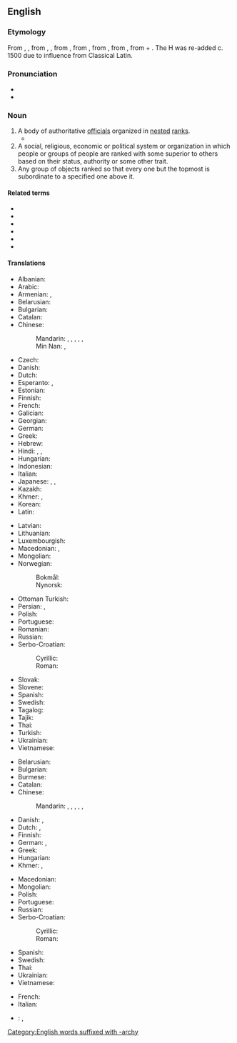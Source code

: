 ==English==

===Etymology===
From {{inh|en|enm|ierarchie}}, {{m|enm|jerarchie}}, from {{bor|en|fro|ierarchie}}, {{m|fro|jerarchie}}, from {{der|en|LL.|ierarchia}}, from {{der|en|la|hierarchia}}, from {{bor|en|grc|ἱεραρχία||rule of a high priest}}, from {{m|grc|ἱεράρχης||high priest}}, from {{m|grc|ἱερός||holy}} + {{m|grc|ἄρχω||I rule}}. The H was re-added c. 1500 due to influence from Classical Latin.

===Pronunciation===
* {{IPA|en|/ˈhaɪ.ə.ɹɑː(ɹ).ki/|/ˈhaɪ.ɹɑː(ɹ).ki/}}
* {{audio|en|en-us-hierarchy.ogg|Audio (US)}}

===Noun===
{{en-noun}}

# A body of authoritative [[official]]s organized in [[nested]] [[rank]]s.
#* {{quote-journal|en|date=2013-08-10|volume=408|issue=8848|magazine={{w|The Economist}}|author=Lexington
|title=[http://www.economist.com/news/united-states/21583274-new-wave-press-barons-should-not-allow-newspapers-become-niche-products-keeping Keeping the mighty honest]
|passage=The ''[Washington] Post's'' proprietor through those turbulent [Watergate] days, Katharine Graham, held a double place in Washington’s '''hierarchy''': at once regal Georgetown hostess and scrappy newshound, ready to hold the establishment to account.}}
# A social, religious, economic or political system or organization in which people or groups of people are ranked with some superior to others based on their status, authority or some other trait.
# Any group of objects ranked so that every one but the topmost is subordinate to a specified one above it.

====Related terms====
* {{l|en|hierarch}}
* {{l|en|hierarchic}}
* {{l|en|hierarchical}}
* {{l|en|hierarchically}}
* {{l|en|hierarchize}}
* {{l|en|hierarchization}}

====Translations====
{{trans-top|body of authoritative officials organised by rank}}
* Albanian: {{t+|sq|hierarki|f}}
* Arabic: {{t|ar|سِلْسِلَةُ مَراتِب|f}}
* Armenian: {{t+|hy|հիերարխիա}}, {{t+|hy|պաշտոնակարգություն}}
* Belarusian: {{t|be|іера́рхія|f}}
* Bulgarian: {{t+|bg|йера́рхия|f}}
* Catalan: {{t|ca|jerarquia|f}}
* Chinese:
*: Mandarin: {{t+|cmn|等級制度|sc=Hani}}, {{t+|cmn|等级制度|tr=děngjí zhìdù|sc=Hani}}, {{t+|cmn|階層|sc=Hani}}, {{t+|cmn|阶层|tr=jiēcéng|sc=Hani}}, {{t+|cmn|層次}}, {{t+|cmn|层次|tr=céngcì|sc=Hani}}
*: Min Nan: {{t+|nan|階層}}, {{t|nan|阶层|tr=kai-chân}}
* Czech: {{t+|cs|hierarchie|f}}
* Danish: {{t+|da|hierarki|n}}
* Dutch: {{t+|nl|hiërarchie|f}}
* Esperanto: {{t|eo|hierarkio}}, {{t|eo|hierarĥio}}
* Estonian: {{t|et|hierarhia}}
* Finnish: {{t+|fi|hierarkia}}
* French: {{t+|fr|hiérarchie|f}}
* Galician: {{t|gl|xerarquía|f}}
* Georgian: {{t|ka|იერარქია}}
* German: {{t+|de|Hierarchie|f}}
* Greek: {{t+|el|ιεραρχία|f}}
* Hebrew: {{t|he|הייררכיה|f|tr=hiyerárkhya}}
* Hindi: {{t|hi|पदानुक्रम|m}}, {{t+|hi|अनुक्रम|m}}, {{t|hi|हाइरार्की|f}}
* Hungarian: {{t+|hu|hierarchia}}
* Indonesian: {{t+|id|hierarki}}
* Italian: {{t+|it|gerarchia|f}}
* Japanese: {{t+|ja|階層|tr=かいそう, kaisō|sc=Jpan}}, {{t|ja|序列|tr=じょれつ, joretsu|sc=Jpan}}, {{t+|ja|ヒエラルキー|tr=hierarukī}}
* Kazakh: {{t|kk|иерархия}}
* Khmer: {{t|km|ទំរង់ស័ក្តិ}}, {{t|km|យសស័ក្តិ}}
* Korean: {{t+|ko|계층}}
* Latin: {{t|la|hierarchia|f}}
{{trans-mid}}
* Latvian: {{t|lv|hierarhija|f}}
* Lithuanian: {{t|lt|hierarchija|f}}
* Luxembourgish: {{t|lb|Hierarchie}}
* Macedonian: {{t|mk|хиерархија|f}}, {{t|mk|чинослед|m}}
* Mongolian: {{t-needed|mn}}
* Norwegian:
*: Bokmål: {{t|nb|hierarki|n}}
*: Nynorsk: {{t|nn|hierarki|n}}
* Ottoman Turkish: {{t|ota|سلسلهء مراتب|tr=silsile-i merâtib|sc=ota-Arab}}
* Persian: {{t|fa|سلسله‌مراتب|tr=selsele-ye marâteb}}, {{t|fa|پایگان|tr=pāygān}}
* Polish: {{t+|pl|hierarchia|f}}
* Portuguese: {{t+|pt|hierarquia|f}}
* Romanian: {{t+|ro|ierarhie|f}}
* Russian: {{t+|ru|иера́рхия|f}}
* Serbo-Croatian:
*: Cyrillic: {{t|sh|хијера̀рхија|f}}
*: Roman: {{t+|sh|hijeràrhija|f}}
* Slovak: {{t|sk|hierarchia|f}}
* Slovene: {{t+|sl|hierarhija|f}}
* Spanish: {{t+|es|jerarquía|f}}
* Swedish: {{t+|sv|hierarki|c}}
* Tagalog: {{t|tl|halpunuan}}
* Tajik: {{t|tg|иерархия}}
* Thai: {{t+|th|ลำดับชั้น}}
* Turkish: {{t+|tr|hiyerarşi}}
* Ukrainian: {{t|uk|ієра́рхія|f}}
* Vietnamese: {{t-needed|vi}}
{{trans-bottom}}

{{trans-top|class of objects}}
* Belarusian: {{t|be|іера́рхія|f}}
* Bulgarian: {{t+|bg|йера́рхия|f}}
* Burmese: {{t-needed|my}}
* Catalan: {{t|ca|jerarquia|f}}
* Chinese:
*: Mandarin: {{t+|cmn|等級制度|sc=Hani}}, {{t+|cmn|等级制度|tr=děngjí zhìdù|sc=Hani}}, {{t+|cmn|階層|sc=Hani}}, {{t+|cmn|阶层|tr=jiēcéng|sc=Hani}}, {{t+|cmn|層次}}, {{t+|cmn|层次|tr=céngcì|sc=Hani}}
* Danish: {{t+|da|hierarki|n}}, {{t|da|rangorden|c}}
* Dutch: {{t+|nl|hiërarchie|f}}, {{t+|nl|rangorde|f}}
* Finnish: {{t+|fi|hierarkia}}
* German: {{t+|de|Hierarchie|f}}, {{t|de|Rangordnung|f}}
* Greek: {{t+|el|ιεραρχία|f}}
* Hungarian: {{t+|hu|hierarchia}}
* Khmer: {{t|km|លំដាប់សក្តិ}}, {{t|km|អនុក្រម}}
{{trans-mid}}
* Macedonian: {{t|mk|хиерархија|f}}
* Mongolian: {{t-needed|mn}}
* Polish: {{t+|pl|hierarchia|f}}
* Portuguese: {{t+|pt|hierarquia|f}}
* Russian: {{t+|ru|иера́рхия|f}}
* Serbo-Croatian:
*: Cyrillic: {{t|sh|хијера̀рхија|f}}
*: Roman: {{t+|sh|hijeràrhija|f}}
* Spanish: {{t+|es|jerarquía|f}}
* Swedish: {{t+|sv|hierarki|c}}
* Thai: {{t+|th|ลำดับชั้น}}
* Ukrainian: {{t|uk|ієра́рхія|f}}
* Vietnamese: {{t-needed|vi}}
{{trans-bottom}}

{{checktrans-top}}
* French: {{t+check|fr|hiérarchie|f}}
* Italian: {{t+check|it|gerarchia|f}}
{{trans-mid}}
* {{ttbc|ja}}: {{t-check|ja|階層性|tr=かいそうせい, kaisōsei}}, {{t-check|ja|序列|tr=じょれつ, joretsu}}
{{trans-bottom}}

[[Category:English words suffixed with -archy]]